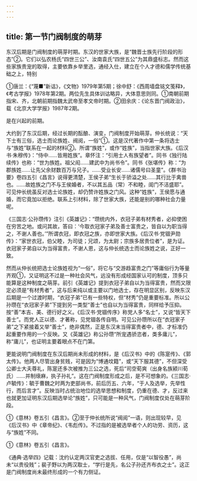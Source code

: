 ```yaml
---
---
---
```

title: 第一节门阀制度的萌芽
---



东汉后期是门阀制度的萌芽时期。东汉的世家大族，是“魏晋士族先行阶段的形态”②。它们以弘农杨氏“四世三公”、汝南袁氏“四世五公”为其鼎盛标志。然而这些家族贵宠的取得，主要依靠乡举里选，通经入仕，建立在个人才德和儒学传统基础之上，特别

①唐兰：《“蔑■”新诂》，《文物》1979年第5期；徐中舒：《西周墙盘铭文笺释》，《考古学报》1978年第2期。两位先生具体训诂略异，大体意思则同。①南朝前期指宋、齐，北朝前期指魏太武帝至孝文帝时期。②田余庆：《论东晋门阀政治》，载《北京大学学报》1987年2期。

是在兴起的前期。

大约到了东汉后期，经过长期的酝酿、演变，门阀制度开始萌芽。仲长统说：“天下士有三俗，选士而论族姓、阀阅，一俗”①。这是汉代著作中第一条将选士与“族姓”联系在一起的材料②。所谓“族姓”，或作“姓族”，当指世家大族。《后汉书·朱穆传》：“侍中……皆用姓族”。章怀注：“引用士人有族望者”。同书《独行陆续传》也称：“世为族姓。祖父闳……建武中为尚书令”。同书《张堪传》称：“为郡族姓……让先父余财数百万与兄子。……受业长安……诸儒号曰圣童”。《群书治要》卷四五引《昌言》说得更清楚，王侯子弟“生长于骄溢之处……其行比于禽兽也。……故姓族之门不与王侯婚者，不以其五品（常）不和睦，闺门不洁盛耶”。可见仲长统虽反对选士论族姓，却仍赞许姓族之门风。这种“姓族”，王侯愿与通婚，而它竟加以拒绝。联系上引材料，除了世家大族，还能是别的哪种社会力量呢。

《三国志·公孙瓒传》注引《英雄记》：“瓒统内外，衣冠子弟有材秀者，必抑使困在穷苦之地。或问其故，答曰：‘今取衣冠家子弟及善士富贵之，皆自以为职当得之，不谢人善也。’”所谓衣冠，即衣冠之族，亦即世家大族。《后汉书·党锢尹勋传》：“家世衣冠，伯父睦，为司徒；兄颂，为太尉；宗族多居贵位者”，是为证。衣冠家子弟自以为当得富贵，不谢人恩，这与仲长统选士而论族姓之说，正好一致。

然而从仲长统把选士论族姓视为“一俗”，将它与“交游趋富贵之门”等庸俗行为等量齐观①，又证明这不过是一种社会风气，远没有形成经国家认可的制度，顶多只能算是这种制度之萌芽。前引《英雄记》提到衣冠子弟自以为当得富贵，然而又限定必须是“有材秀者”，这与后来纯以或主要以门地选士，存在明显区别，反映东汉后期是一个过渡时期，“衣冠子弟”已有一些特权，但“材秀”仍是重要标准。所以公孙瓒在“衣冠家子弟”下提到另一类型“善士”也自以为当得富贵，同样给予压抑。按“善”本吉、美、德行好之义。《后汉书·党锢传序》称党人多“名士”，又说“皆天下善士”。而党人正以德、才著称，见党锢各传自明。可见公孙瓒所以在“衣冠家子弟”之下紧接着又举“善士”，绝非偶然，正是东汉末当得富贵者中，德、才标准仍起重要作用的一个反映。又《英雄记》称公孙瓒“所宠遇骄恣者，类多庸儿”，称“庸儿”，也证明主要着眼点不在门第。

更能说明门阀制度在东汉后期尚未形成的材料，是《后汉书》中的《陈寔传》、《郭太传》。他两人尽管出身贫贱，可是因为“博通坟籍”，或“天下服其德”，不但深受公卿士大夫尊礼，陈寔还多次被推为三公之选，死后“司空荀爽（出身名族颍川荀氏）……并制缞麻，执子孙礼”。这在门阀制度形成之后，是不可想象的。《三国志·卢毓传》：毓于曹魏之时两为吏部尚书，前后历五、六年，“于人及选举，先举性行，而后言才”。反映当时占统治地位的选举思想和制度，仍重在德、才，反过来也就更加证明东汉后期选举论“族姓”，只可能是一种风气，门阀制度仅处在萌芽阶段。

①《意林》卷五引《昌言》。②至于仲长统所说“阀阅”一语，则出现较早，见《后汉书》中《章帝纪》、《韦彪传》。不过指的是被选举者个人的功劳、资历，这与“族姓”不同。

①《意林》卷五引《昌言》。

《通典·选举四》记载：沈约认定两汉官吏之选拔、任用，仅是“以智役愚”，尚未“以贵役贱”；裴子野以为两汉取士，“学行是先，名公子孙还齐布衣之士”。这正是门阀制度尚未最终形成的一个有力侧证。